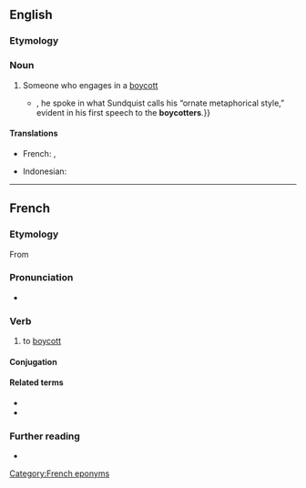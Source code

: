 ==English==

===Etymology===
{{suffix|en|boycott|er}}

===Noun===
{{en-noun}}

# Someone who engages in a [[boycott]]
#* {{quote-journal|en|2009|January 18|Anthony Lewis|A New National Scripture|New York Times|url=http://www.nytimes.com/2009/01/18/books/review/Lewis-t.html
|passage=As early as 1955{{...|, when he was chosen at the age of 26 to lead the boycott of the segregated buses in Montgomery, Ala.}}, he spoke in what Sundquist calls his “ornate metaphorical style,” evident in his first speech to the '''boycotters'''.}}

====Translations====
{{trans-top|someone who engages in a boycott}}
* French: {{t+|fr|boycotteur|m}}, {{t+|fr|boycotteuse|f}}
{{trans-mid}}
* Indonesian: {{t+|id|pemboikot}}
{{trans-bottom}}

----

==French==

===Etymology===
From {{etyl|en|fr}} {{m|en|boycott}}

===Pronunciation===
* {{fr-IPA|boillcotter}}

===Verb===
{{fr-verb}}

# to [[boycott]]

====Conjugation====
{{fr-conj-auto|pron=boillcotter}}

====Related terms====
* {{l|fr|boycott}}
* {{l|fr|boycotteur}}

===Further reading===
* {{R:TLFi}}

[[Category:French eponyms]]